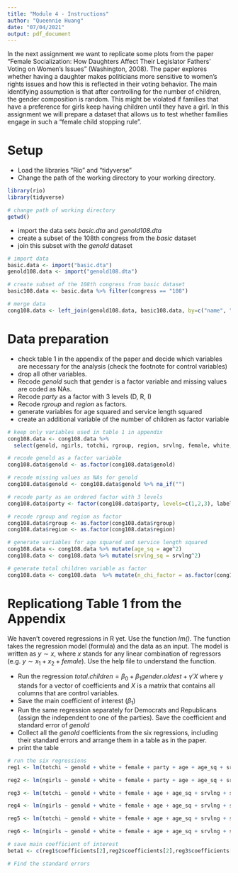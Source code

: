 ```yaml
---
title: "Module 4 - Instructions"
author: "Queennie Huang"
date: "07/04/2021"
output: pdf_document
---
```


In the next assignment we want to replicate some plots from the paper "Female Socialization: How Daughters Affect Their Legislator Fathers' Voting on Women's Issues" (Washington, 2008). The paper explores whether having a daughter makes politicians more sensitive to women's rights issues and how this is reflected in their voting behavior. The main identifying assumption is that after controlling for the number of children, the gender composition is random. This might be violated if families that have a preference for girls keep having children until they have a girl. In this assignment we will prepare a dataset that allows us to test whether families engage in such a "female child stopping rule".


# Setup

* Load the libraries "Rio" and "tidyverse"
* Change the path of the working directory to your working directory.

```r

library(rio)
library(tidyverse)

# change path of working directory
getwd()
```

* import the data sets *basic.dta* and *genold108.dta*
* create a subset of the 108th congress from the *basic* dataset
* join this subset with the *genold* dataset

```r

# import data
basic.data <- import("basic.dta")
genold108.data <- import("genold108.dta")

# create subset of the 108th congress from basic dataset
basic108.data <- basic.data %>% filter(congress == "108")

# merge data
cong108.data <- left_join(genold108.data, basic108.data, by=c("name", "statenam", "district"))

```

# Data preparation

* check table 1 in the appendix of the paper and decide which variables are necessary for the analysis (check the footnote for control variables)
* drop all other variables.
* Recode *genold* such that gender is a factor variable and missing values are coded as NAs.
* Recode *party* as a factor with 3 levels (D, R, I)
* Recode *rgroup* and *region* as factors.
* generate variables for age squared and service length squared
* create an additional variable of the number of children as factor variable

```r
# keep only variables used in table 1 in appendix
cong108.data <- cong108.data %>%
  select(genold, ngirls, totchi, rgroup, region, srvlng, female, white, age, party)

# recode genold as a factor variable
cong108.data$genold <- as.factor(cong108.data$genold)

# recode missing values as NAs for genold
cong108.data$genold <- cong108.data$genold %>% na_if("")

# recode party as an ordered factor with 3 levels
cong108.data$party <- factor(cong108.data$party, levels=c(1,2,3), labels <- c("D", "R", "I"), ordered = TRUE)

# recode rgroup and region as factor
cong108.data$rgroup <- as.factor(cong108.data$rgroup)
cong108.data$region <- as.factor(cong108.data$region)

# generate variables for age squared and service length squared
cong108.data <- cong108.data %>% mutate(age_sq = age^2) 
cong108.data <- cong108.data %>% mutate(srvlng_sq = srvlng^2) 

# generate total children variable as factor 
cong108.data <- cong108.data  %>% mutate(n_chi_factor = as.factor(cong108.data$totchi)) 

```

# Replicationg Table 1 from the Appendix

We haven't covered regressions in R yet. Use the function *lm()*. The function takes the regression model (formula) and the data as an input. The model is written as $y \sim x$, where $x$ stands for any linear combination of regressors (e.g. $y \sim x_1 + x_2 + female$). Use the help file to understand the function.

* Run the regression $total.children = \beta_0 + \beta_1 gender.oldest + \gamma'X$ where $\gamma$ stands for a vector of coefficients and $X$ is a matrix that contains all columns that are control variables.\footnote{This is just a short notation instead of writing the full model with all control variables $totchi = \beta_0 + \beta_1 genold + \gamma_1 age + \gamma_2 age^2 + \gamma_3 Democrat + ... + \epsilon$ which quickly gets out of hand for large models.}
* Save the main coefficient of interest ($\beta_1$)
* Run the same regression separately for Democrats and Republicans (assign the independent to one of the parties). Save the coefficient and standard error of *genold*
* Collect all the *genold* coefficients from the six regressions, including their standard errors and arrange them in a table as in the paper.
* print the table

```r
# run the six regressions 
reg1 <- lm(totchi ~ genold + white + female + party + age + age_sq + srvlng + srvlng_sq + rgroup + region , data = cong108.data)

reg2 <- lm(ngirls ~ genold + white + female + party + age + age_sq + srvlng + srvlng_sq + rgroup + region + n_chi_factor, data = cong108.data)

reg3 <- lm(totchi ~ genold + white + female + age + age_sq + srvlng + srvlng_sq + rgroup + region, data=subset(cong108.data, party !="R" ))

reg4 <- lm(ngirls ~ genold + white + female + age + age_sq + srvlng + srvlng_sq + rgroup + region + n_chi_factor, data=subset(cong108.data, party != "R"))

reg5 <- lm(totchi ~ genold + white + female + age + age_sq + srvlng + srvlng_sq + rgroup + region, data=subset(cong108.data, party == "R"))

reg6 <- lm(ngirls ~ genold + white + female + age + age_sq + srvlng + srvlng_sq + rgroup + region + n_chi_factor, data=subset(cong108.data, party == "R"))

# save main coefficient of interest
beta1 <- c(reg1$coefficients[2],reg2$coefficients[2],reg3$coefficients[2],reg4$coefficients[2],reg5$coefficients[2],reg6$coefficients[2])

# Find the standard errors


```